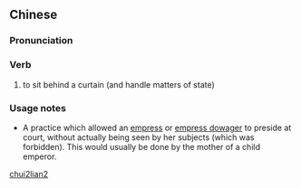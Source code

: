 ==Chinese==
{{zh-forms}}

===Pronunciation===
{{zh-pron
|m=chuílián
|cat=v
}}

===Verb===
{{zh-verb}}

# {{lb|zh|archaic}} to sit behind a curtain (and handle matters of state)

===Usage notes===
* A practice which allowed an [[empress]] or [[w:empress dowager|empress dowager]] to preside at court, without actually being seen by her subjects (which was forbidden). This would usually be done by the mother of a child emperor.

[[Category:Mandarin archaic terms|chui2lian2]]